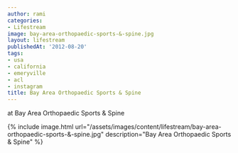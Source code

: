 ```yaml
---
author: rami
categories:
- Lifestream
image: bay-area-orthopaedic-sports-&-spine.jpg
layout: lifestream
publishedAt: '2012-08-20'
tags:
- usa
- california
- emeryville
- acl
- instagram
title: Bay Area Orthopaedic Sports & Spine
---
```


at Bay Area Orthopaedic Sports & Spine

{% include image.html url="/assets/images/content/lifestream/bay-area-orthopaedic-sports-&-spine.jpg" description="Bay Area Orthopaedic Sports & Spine" %}